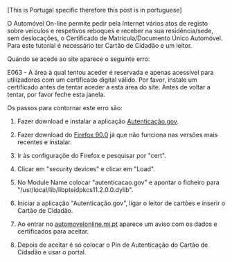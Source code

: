 [This is Portugal specific therefore this post is in portuguese]

O Automóvel On-line permite pedir pela Internet vários atos de registo sobre veículos e respetivos reboques e receber na sua
residência/sede, sem deslocações, o Certificado de Matrícula/Documento Único Automóvel.
Para este tutorial é necessário ter Cartão de Cidadão e um leitor.

Quando se acede ao site aparece o seguinte erro:

E063 - A área à qual tentou aceder é reservada e apenas acessível para utilizadores com um certificado digital válido.
Por favor, instale um certificado antes de tentar aceder a esta área do site.
Antes de voltar a tentar, por favor feche esta janela.

Os passos para contornar este erro são:

1. Fazer download e instalar a aplicação [Autenticação.gov](https://www.autenticacao.gov.pt/).

2. Fazer download do [Firefox 90.0](https://ftp.mozilla.org/pub/firefox/releases/90.0/mac/en-US/) já que não funciona nas versões mais recentes e instalar.

3. Ir às configuraçõe do Firefox e pesquisar por "cert".

4. Clicar em "security devices" e clicar em "Load".

5. No Module Name colocar "autenticacao.gov" e apontar o ficheiro para "/usr/local/lib/libpteidpkcs11.2.0.0.dylib".

6. Iniciar a aplicação "Autenticação.gov", ligar o leitor de cartões e inserir o Cartão de Cidadão.

7. Ao entrar no [automovelonline.mj.pt](https://www.automovelonline.mj.pt/) aparece um aviso com os dados e certificados para aceitar.

8. Depois de aceitar é só colocar o Pin de Autenticação do Cartão de Cidadão e usar o portal.
